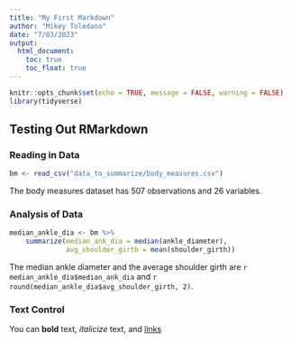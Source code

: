 ```yaml
---
title: "My First Markdown"
author: "Mikey Toledano"
date: "7/03/2023"
output: 
  html_document:
    toc: true
    toc_float: true
---
```


```r
knitr::opts_chunk$set(echo = TRUE, message = FALSE, warning = FALSE)
library(tidyverse)

```

## Testing Out RMarkdown

### Reading in Data

```r

bm <- read_csv("data_to_summarize/body_measures.csv")

```

The body measures dataset has 507 observations and 26 variables.

### Analysis of Data

```r

median_ankle_dia <- bm %>%
    summarize(median_ank_dia = median(ankle_diameter),
              avg_shoulder_girth = mean(shoulder_girth))

```

The median ankle diameter and the average shoulder girth are `r median_ankle_dia$median_ank_dia` and `r round(median_ankle_dia$avg_shoulder_girth, 2)`. 

### Text Control

You can **bold** text, *italicize* text, and [links](https://en.wikipedia.org/wiki/Pizza)